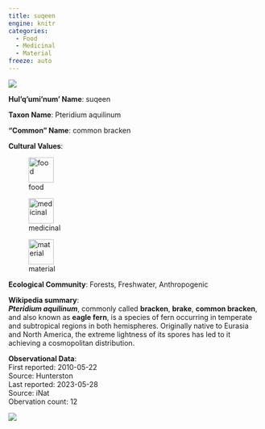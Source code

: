 ```yaml
---
title: suqeen
engine: knitr
categories:
  - Food
  - Medicinal
  - Material
freeze: auto
---
```

![](https://inaturalist-open-data.s3.amazonaws.com/photos/149174235/medium.jpeg){fig-alt="suqeen - common bracken"}

**Hul'q'umi'num' Name**: suqeen



**Taxon Name**: Pteridium aquilinum

**"Common" Name**: common bracken

**Cultural Values**:  

::: {layout-nrow=1 style="width:60%"}
![food](/files/food.svg){width=50px}

![medicinal](/files/medicinal.svg){width=50px}

![material](/files/material.svg){width=50px}
:::

**Ecological Community**: Forests, Freshwater, Anthropogenic

**Wikipedia summary**:  
<i><b>Pteridium aquilinum</b></i>, commonly called <b>bracken</b>, <b>brake</b>, <b>common bracken</b>, and also known as <b>eagle fern</b>, is a species of fern occurring in temperate and subtropical regions in both hemispheres. Originally native to Eurasia and North America, the extreme lightness of its spores has led to it achieving a cosmopolitan distribution.

**Observational Data**:   
First reported: 2010-05-22  
Source: Hunterston  
Last reported: 2023-05-28  
Source: iNat  
Obervation count: 12

![](community_dist.png)
